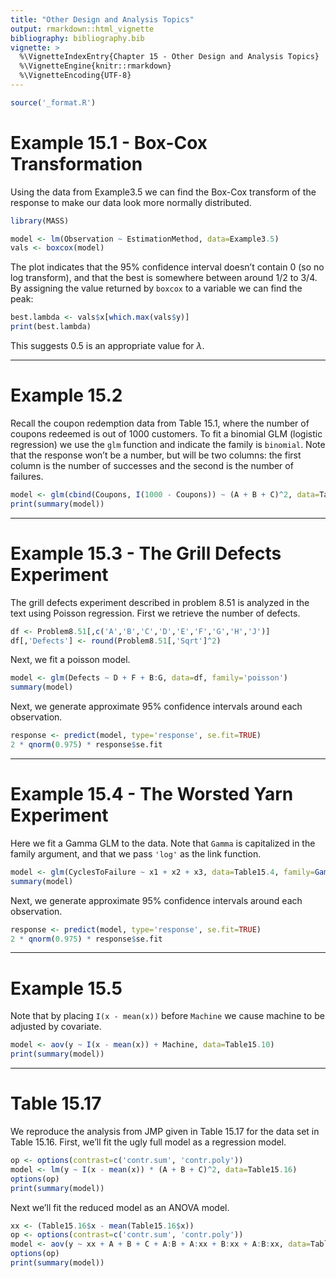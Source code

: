 ```yaml
---
title: "Other Design and Analysis Topics"
output: rmarkdown::html_vignette
bibliography: bibliography.bib
vignette: >
  %\VignetteIndexEntry{Chapter 15 - Other Design and Analysis Topics}
  %\VignetteEngine{knitr::rmarkdown}
  %\VignetteEncoding{UTF-8}
---
```


```r
source('_format.R')
```

# Example 15.1 - Box-Cox Transformation

Using the data from Example3.5 we can find the Box-Cox transform of the response to make our data look more normally distributed.  
```r
library(MASS)

model <- lm(Observation ~ EstimationMethod, data=Example3.5)
vals <- boxcox(model)
```

\noindent The plot indicates that the 95% confidence interval doesn't contain 0 (so no log transform), and that the best is somewhere between around 1/2 to 3/4.  By assigning the value returned by `boxcox` to a variable we can find the peak:

```r
best.lambda <- vals$x[which.max(vals$y)]
print(best.lambda)
```

\noindent This suggests 0.5 is an appropriate value for $\lambda$.



---------

# Example 15.2

Recall the coupon redemption data from Table 15.1, where the number of coupons redeemed is out of 1000 customers.  To fit a binomial GLM (logistic regression) we use the `glm` function and indicate the family is `binomial`.  Note that the response won't be a number, but will be two columns: the first column is the number of successes and the second is the number of failures.

```r
model <- glm(cbind(Coupons, I(1000 - Coupons)) ~ (A + B + C)^2, data=Table15.1, family='binomial')
print(summary(model))
```


-------------

# Example 15.3 - The Grill Defects Experiment

The grill defects experiment described in problem 8.51 is analyzed in the text using Poisson regression.  First we retrieve the number of defects.

```r
df <- Problem8.51[,c('A','B','C','D','E','F','G','H','J')]
df[,'Defects'] <- round(Problem8.51[,'Sqrt']^2)
```

\noindent Next, we fit a poisson model.

```r
model <- glm(Defects ~ D + F + B:G, data=df, family='poisson')
summary(model)
```

\noindent Next, we generate approximate 95% confidence intervals around each observation.
```r
response <- predict(model, type='response', se.fit=TRUE)
2 * qnorm(0.975) * response$se.fit
```



-------------

# Example 15.4 - The Worsted Yarn Experiment


Here we fit a Gamma GLM to the data. Note that `Gamma` is capitalized in the family argument, and that we pass `'log'` as the link function.

```r
model <- glm(CyclesToFailure ~ x1 + x2 + x3, data=Table15.4, family=Gamma(link='log'))
summary(model)
```

\noindent Next, we generate approximate 95% confidence intervals around each observation.
```r
response <- predict(model, type='response', se.fit=TRUE)
2 * qnorm(0.975) * response$se.fit
```




----------------

# Example 15.5

Note that by placing `I(x - mean(x))` before `Machine` we cause machine to be adjusted by covariate.
```r
model <- aov(y ~ I(x - mean(x)) + Machine, data=Table15.10)
print(summary(model))
```


----------------

# Table 15.17

We reproduce the analysis from JMP given in Table 15.17 for the data set in Table 15.16.  First, we'll fit the ugly full model as a regression model.
```r
op <- options(contrast=c('contr.sum', 'contr.poly'))
model <- lm(y ~ I(x - mean(x)) * (A + B + C)^2, data=Table15.16)
options(op)
print(summary(model))
```

\noindent Next we'll fit the reduced model as an ANOVA model.
```r
xx <- (Table15.16$x - mean(Table15.16$x))
op <- options(contrast=c('contr.sum', 'contr.poly'))
model <- aov(y ~ xx + A + B + C + A:B + A:xx + B:xx + A:B:xx, data=Table15.16)
options(op)
print(summary(model))
```


